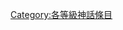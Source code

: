 {{catmore1|[[WikiProject:神話|WikiProject:神話]]}}
{{Articles by Quality| topic=神話|project=神話|format=TOC}}
{{Wikipedia category}}
{{emptycat}}
[[Category:各等級神話條目|Category:各等級神話條目]]